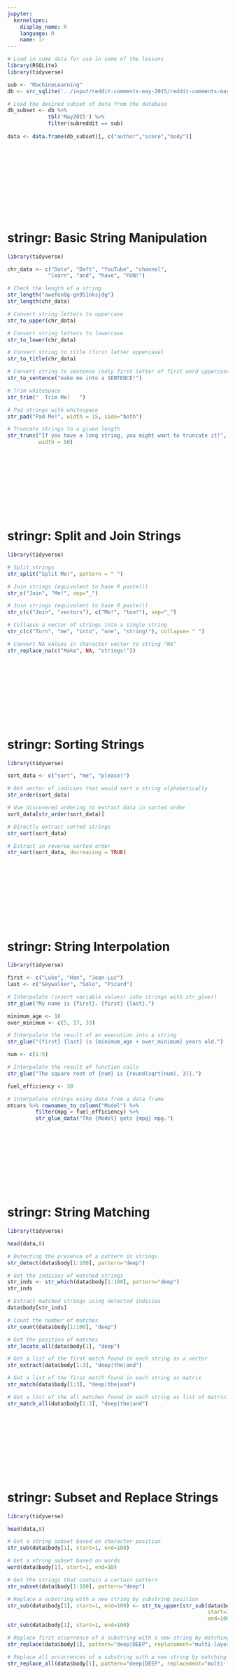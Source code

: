 ```yaml
---
jupyter:
  kernelspec:
    display_name: R
    language: R
    name: ir
---
```


```r
# Load in some data for use in some of the lessons
library(RSQLite)
library(tidyverse)

sub <- "MachineLearning" 
db <- src_sqlite('../input/reddit-comments-may-2015/reddit-comments-may-2015/database.sqlite', create = F)

# Load the desired subset of data from the database
db_subset <- db %>% 
             tbl('May2015') %>% 
             filter(subreddit == sub)
          
data <- data.frame(db_subset)[, c("author","score","body")]
```

<br><br><br><br><br><br><br><br><br>

# stringr: Basic String Manipulation

```r
library(tidyverse)

chr_data <- c("Data", "Daft", "YouTube", "channel",
             "learn", "and", "have", "FUN!")
```

```r
# Check the length of a string
str_length("awefon8g-gn951nksjdg")
str_length(chr_data)
```

```r
# Convert string letters to uppercase
str_to_upper(chr_data)
```

```r
# Convert string letters to lowercase
str_to_lower(chr_data)
```

```r
# Convert string to title (first letter uppercase)
str_to_title(chr_data)
```

```r
# Convert string to sentence (only first letter of first word uppercase)
str_to_sentence("make me into a SENTENCE!")
```

```r
# Trim whitespace
str_trim("  Trim Me!   ")
```

```r
# Pad strings with whitespace
str_pad("Pad Me!", width = 15, side="both")
```

```r
# Truncate strings to a given length
str_trunc("If you have a long string, you might want to truncate it!", 
          width = 50)
```

<br><br><br><br><br><br><br><br>

# stringr: Split and Join Strings

```r
library(tidyverse)

# Split strings
str_split("Split Me!", pattern = " ")
```

```r
# Join strings (equivalent to base R paste())
str_c("Join", "Me!", sep="_")

# Join strings (equivalent to base R paste())
str_c(c("Join", "vectors"), c("Me!", "too!"), sep="_")
```

```r
# Collapse a vector of strings into a single string
str_c(c("Turn", "me", "into", "one", "string!"), collapse= " ")
```

```r
# Convert NA values in character vector to string "NA"
str_replace_na(c("Make", NA, "strings!"))
```

<br><br><br><br><br><br><br><br>

# stringr: Sorting Strings

```r
library(tidyverse)

sort_data <- c("sort", "me", "please!")

# Get vector of indicies that would sort a string alphabetically
str_order(sort_data)
```

```r
# Use discovered ordering to extract data in sorted order
sort_data[str_order(sort_data)]
```

```r
# Directly extract sorted strings
str_sort(sort_data)
```

```r
# Extract in reverse sorted order
str_sort(sort_data, decreasing = TRUE)
```

<br><br><br><br><br><br><br><br>

# stringr: String Interpolation

```r
library(tidyverse)

first <- c("Luke", "Han", "Jean-Luc")
last <- c("Skywalker", "Solo", "Picard")

# Interpolate (insert variable values) into strings with str_glue()
str_glue("My name is {first}. {first} {last}.")
```

```r
minimum_age <- 18
over_minimum <- c(5, 17, 33)

# Interpolate the result of an execution into a string
str_glue("{first} {last} is {minimum_age + over_minimum} years old.")
```

```r
num <- c(1:5)

# Interpolate the result of function calls
str_glue("The square root of {num} is {round(sqrt(num), 3)}.")
```

```r
fuel_efficiency <- 30

# Interpolate strings using data from a data frame
mtcars %>% rownames_to_column("Model") %>%
         filter(mpg > fuel_efficiency) %>%
         str_glue_data("The {Model} gets {mpg} mpg.")
```

<br><br><br><br><br><br><br><br>

# stringr: String Matching

```r
library(tidyverse)

head(data,8)
```

```r
# Detecting the presence of a pattern in strings
str_detect(data$body[1:100], pattern="deep")
```

```r
# Get the indicies of matched strings
str_inds <- str_which(data$body[1:100], pattern="deep")
str_inds
```

```r
# Extract matched strings using detected indicies
data$body[str_inds]
```

```r
# Count the number of matches
str_count(data$body[1:100], "deep")
```

```r
# Get the position of matches
str_locate_all(data$body[1], "deep")
```

```r
# Get a list of the first match found in each string as a vector
str_extract(data$body[1:3], "deep|the|and")
```

```r
# Get a list of the first match found in each string as matrix
str_match(data$body[1:3], "deep|the|and")
```

```r
# Get a list of the all matches found in each string as list of matricies
str_match_all(data$body[1:3], "deep|the|and")
```

<br><br><br><br><br><br><br><br>

# stringr: Subset and Replace Strings

```r
library(tidyverse)

head(data,8)
```

```r
# Get a string subset based on character position
str_sub(data$body[1], start=1, end=100)
```

```r
# Get a string subset based on words
word(data$body[1], start=1, end=10)
```

```r
# Get the strings that contain a certain pattern
str_subset(data$body[1:100], pattern="deep")
```

```r
# Replace a substring with a new string by substring position
str_sub(data$body[1], start=1, end=100) <- str_to_upper(str_sub(data$body[1], 
                                                                start=1, 
                                                                end=100))
str_sub(data$body[1], start=1, end=100)
```

```r
# Replace first occurrence of a substring with a new string by matching
str_replace(data$body[1], pattern="deep|DEEP", replacement="multi-layer")
```

```r
# Replace all occurrences of a substring with a new string by matching
str_replace_all(data$body[1], pattern="deep|DEEP", replacement="multi-layer")
```

<br><br><br><br><br><br><br><br>

# stringr: Viewing Strings

```r
library(tidyverse)
```

```r
# Basic printing
print(data$body[1:10])
```

```r
deep_learning_posts <- data$body[str_which(data$body, "deep learning")]

# View strings in HTML format with the first occurence of a pattern highlighted
str_view(deep_learning_posts, pattern="deep")
```

```r
# View strings in HTML format with the first all occurences highlighted
str_view_all(deep_learning_posts, pattern="deep")
```

```r
# Format strings into paragraphs of a given width with str_wrap()
wrapped <- str_wrap(data$body[str_which(data$body, "deep learning")][1], 
                    width = 50)
wrapped 
```

```r
# Print wrapped string with output obeying newlines
wrapped %>% cat()
```

```r
# Display wrapped paragraph as HTML, inserting paragraph breaks
str_wrap(data$body[str_which(data$body, "deep learning")][1], width = 50) %>%
str_replace_all("\n", "<br>") %>%
str_view_all(pattern = "deep")
```

<br><br>


# The End

